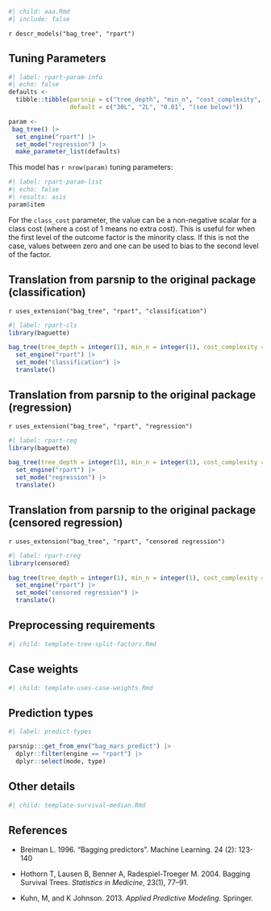 ```r
#| child: aaa.Rmd
#| include: false
```

`r descr_models("bag_tree", "rpart")`

## Tuning Parameters

```r
#| label: rpart-param-info
#| echo: false
defaults <- 
  tibble::tibble(parsnip = c("tree_depth", "min_n", "cost_complexity", "class_cost"),
                 default = c("30L", "2L", "0.01", "(see below)"))

param <-
 bag_tree() |> 
  set_engine("rpart") |> 
  set_mode("regression") |> 
  make_parameter_list(defaults)
```

This model has `r nrow(param)` tuning parameters:

```r
#| label: rpart-param-list
#| echo: false
#| results: asis
param$item
```

For the `class_cost` parameter, the value can be a non-negative scalar for a class cost (where a cost of 1 means no extra cost). This is useful for when the first level of the outcome factor is the minority class. If this is not the case, values between zero and one can be used to bias to the second level of the factor.


## Translation from parsnip to the original package (classification)

`r uses_extension("bag_tree", "rpart", "classification")`

```r
#| label: rpart-cls
library(baguette)

bag_tree(tree_depth = integer(1), min_n = integer(1), cost_complexity = double(1)) |> 
  set_engine("rpart") |> 
  set_mode("classification") |> 
  translate()
```


## Translation from parsnip to the original package (regression)

`r uses_extension("bag_tree", "rpart", "regression")`

```r
#| label: rpart-reg
library(baguette)

bag_tree(tree_depth = integer(1), min_n = integer(1), cost_complexity = double(1)) |> 
  set_engine("rpart") |> 
  set_mode("regression") |> 
  translate()
```

## Translation from parsnip to the original package (censored regression)

`r uses_extension("bag_tree", "rpart", "censored regression")`

```r
#| label: rpart-creg
library(censored)

bag_tree(tree_depth = integer(1), min_n = integer(1), cost_complexity = double(1)) |> 
  set_engine("rpart") |> 
  set_mode("censored regression") |> 
  translate()
```


## Preprocessing requirements

```r
#| child: template-tree-split-factors.Rmd
```

## Case weights

```r
#| child: template-uses-case-weights.Rmd
```

## Prediction types

```r
#| label: predict-types

parsnip:::get_from_env("bag_mars_predict") |>
  dplyr::filter(engine == "rpart") |>
  dplyr::select(mode, type)

```

## Other details

```r
#| child: template-survival-median.Rmd
```

## References

 - Breiman L. 1996. "Bagging predictors". Machine Learning. 24 (2): 123-140
 
 - Hothorn T, Lausen B, Benner A, Radespiel-Troeger M. 2004. Bagging Survival Trees. _Statistics in Medicine_, 23(1), 77–91.
 
 - Kuhn, M, and K Johnson. 2013. *Applied Predictive Modeling*. Springer.

